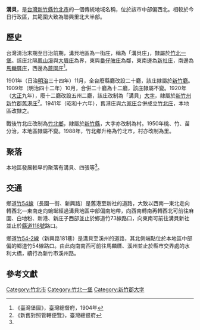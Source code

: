 {{noteTA
|1 = zh-cn:庄; zh-hk:庄; zh-tw:庄;
}}
'''溝貝'''，是[[台灣|台灣]][[新竹縣|新竹縣]][[竹北市|竹北市]]的一個傳統地域名稱，位於該市中部偏西北。相較於今日行政區，其範圍大致為聯興里北大半部。

==歷史==
台灣清治末期至日治前期，溝貝地區為一街庄，稱為「溝貝庄」，隸屬於[[竹北一堡|竹北一堡]]。該庄北隔[[鳳山溪|鳳山溪]]與[[大眉庄|大眉庄]]為界，東與[[番仔陂庄|番仔陂庄]]為鄰，東南邊為[[新社_(新竹縣)|新社庄]]，南邊為[[馬麟厝庄|馬麟厝庄]]，西邊為[[麻園_(新竹縣)|蔴園庄]]<ref name="臺灣堡圖">《臺灣堡圖》，臺灣總督府，1904年</ref>。

1901年（日治[[明治|明治]]三十四年）11月，全台廢縣廳改設二十廳，該庄隸屬於[[新竹廳|新竹廳]]。1909年（明治四十二年）10月，合併二十廳為十二廳，該庄隸屬不變。1920年（[[大正|大正]]九年），廢十二廳改設五州二廳，該庄改制為「溝貝」[[大字|大字]]，隸屬於[[新竹州|新竹州]][[新竹郡|新竹郡]][[舊港庄|舊港庄]]<ref>《新舊對照管轄便覽》，臺灣總督府</ref>。1941年（昭和十六年），舊港庄與[[六家庄|六家庄]]合併成立[[竹北庄|竹北庄]]，本地區改隸之。

戰後竹北庄改制為[[竹北市|竹北鄉]]，隸屬於[[新竹縣|新竹縣]]，大字亦改制為村。1950年桃、竹、苗分治，本地區隸屬不變。1988年，竹北鄉升格為竹北市，村亦改制為里。

==聚落==
本地區發展較早的聚落有溝貝、四張等<ref name="臺灣堡圖"/>。

==交通==
鄉道[[竹54線|竹54線]]（長園一街、新興路）是舊港至新社的道路，大致以西南—東北走向轉西北—東南走向蜿蜒經過溝貝地區中部偏南地帶，向西南轉南再轉西北可前往麻園、白地粉、新港、新庄子西部並止於鄉道竹73線路口，向東南可前往溝貝新社並止於[[縣道118號|縣道118號]]路口。

鄉道[[竹54-2線|竹54-2線]]（新興路181巷）是溝貝至溪州的道路，其北側端點位於本地區中部偏的鄉道竹54線路口。由此向南南西可前往馬麟厝、溪州並止於縣市交界處的水利大橋，續行為新竹市溪州路。

==參考文獻==
{{reflist}}

{{新竹郡}}

[[Category:竹北市|Category:竹北市]]
[[Category:竹北一堡|Category:竹北一堡]]
[[Category:新竹郡大字|Category:新竹郡大字]]